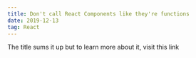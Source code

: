```yaml
---
title: Don't call React Components like they're functions
date: 2019-12-13
tag: React
---
```


The title sums it up but to learn more about it, <TextLink href="https://kentcdodds.com/blog/dont-call-a-react-function-component">visit this link</TextLink>

